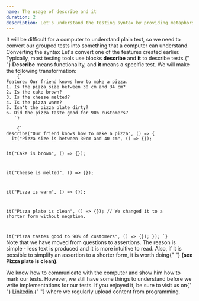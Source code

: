 ```yaml
---
name: The usage of describe and it
duration: 2
description: Let's understand the testing syntax by providing metaphors and referring to real life. We'll understand the concepts of testing.
---
```


<Prelude>
  <M>
    It will be difficult for a computer to understand plain text, so we need to
    convert our grouped tests into something that a computer can understand.
  </M>
</Prelude>

<Section>
  <XL>Converting the syntax</XL>
  <M>
    Let's convert one of the features created earlier. Typically, most testing
    tools use blocks <B>describe</B> and <B>it</B> to describe tests.{" "}
    <B>Describe</B> means functionality, and <B>it</B> means a specific test. We
    will make the following transformation:
  </M>
  <Code mode="static" lang="markdown" description="For humans">
    {`
Feature: Our friend knows how to make a pizza.
1. Is the pizza size between 30 cm and 34 cm?
2. Is the cake brown?
3. Is the cheese melted?
4. Is the pizza warm?
5. Isn't the pizza plate dirty?
6. Did the pizza taste good for 90% customers?
   `}
  </Code>
  <Code mode="static" lang="ts" description="For computers">
    {`
describe("Our friend knows how to make a pizza", () => {
  it("Pizza size is between 30cm and 40 cm", () => {});
 
  it("Cake is brown", () => {});
 
  it("Cheese is melted", () => {});
   
  it("Pizza is warm", () => {});
   
  it("Pizza plate is clean", () => {}); // We changed it to a shorter form without negation.
   
  it("Pizza tastes good to 90% of customers", () => {});
});
    `}
  </Code>
  <M>
    Note that we have moved from questions to assertions. The reason is simple -
    less text is produced and it is more intuitive to read. Also, if it is
    possible to simplify an assertion to a shorter form, it is worth doing{" "}
    <B>(see Pizza plate is clean)</B>.
  </M>
</Section>

<Summary>
  <M>
    We know how to communicate with the computer and show him how to mark our
    tests. However, we still have some things to understand before we write
    implementations for our tests.
  </M>
  <M>
    If you enjoyed it, be sure to visit us on{" "}
    <A href="https://www.linkedin.com/in/adrian-po%C5%82ubi%C5%84ski-281ab2172/" outside>
      Linkedin
    </A>{" "}
    where we regularly upload content from programming.
  </M>
</Summary>
